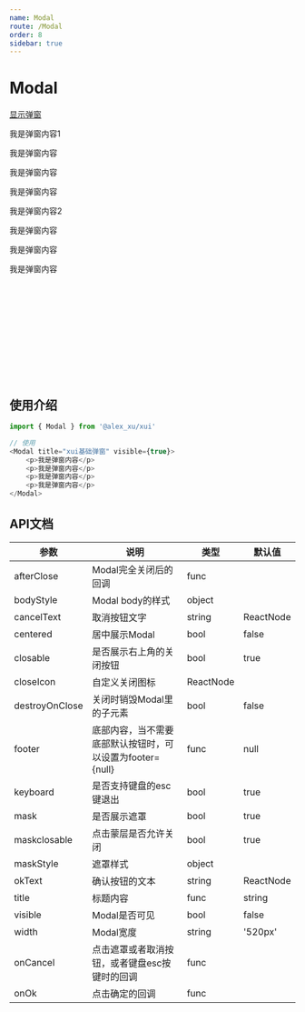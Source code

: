 ```yaml
---
name: Modal
route: /Modal
order: 8
sidebar: true
---
```



# Modal

<Playground>
    <a href="/roadaspen_ui/Modal">显示弹窗</a>
    <Modal title="xui基础弹窗" visible={true}>
        <p>我是弹窗内容1</p>
        <p>我是弹窗内容</p>
        <p>我是弹窗内容</p>
        <p>我是弹窗内容</p>
        <Modal title="xui基础弹窗" visible={true}>
            <p>我是弹窗内容2</p>
            <p>我是弹窗内容</p>
            <p>我是弹窗内容</p>
            <p>我是弹窗内容</p>
        </Modal>
    </Modal>
</Playground>

<br />
<br />
<br />
<br />
<br />
<br />
<br />
<br />
<br />
<br />


## 使用介绍
``` js
import { Modal } from '@alex_xu/xui'

// 使用
<Modal title="xui基础弹窗" visible={true}>
    <p>我是弹窗内容</p>
    <p>我是弹窗内容</p>
    <p>我是弹窗内容</p>
    <p>我是弹窗内容</p>
</Modal>
```

 ## API文档
|  参数  |  说明  |  类型  |  默认值  |
|  ---   |  ---  |  ---  |  ---  |
|  afterClose  |  Modal完全关闭后的回调  |  func  |  |
|  bodyStyle  |  Modal body的样式  |  object  |  |
|  cancelText  |  取消按钮文字  |  string|ReactNode  |  取消  |
|  centered  |  居中展示Modal  |  bool  |  false  |
|  closable  |  是否展示右上角的关闭按钮  |  bool  |  true  |
|  closeIcon  |  自定义关闭图标  |  ReactNode  |  |
|  destroyOnClose  |  关闭时销毁Modal里的子元素  |  bool  |  false  |
|  footer  |  底部内容，当不需要底部默认按钮时，可以设置为footer={null}  |  func  |  null|ReactNode  |
|  keyboard  |  是否支持键盘的esc键退出  |  bool  |  true  |
|  mask  |  是否展示遮罩  |  bool  |  true  |
|  maskclosable  |  点击蒙层是否允许关闭  |  bool  |  true  |
|  maskStyle  |  遮罩样式  |  object  |  |
|  okText  |  确认按钮的文本  |  string|ReactNode  |  |
|  title  |  标题内容  |  func  |  string|ReactNode  |
|  visible  |  Modal是否可见 |  bool  |  false  |
|  width  |  Modal宽度  |  string  |  '520px'  |
|  onCancel  |  点击遮罩或者取消按钮，或者键盘esc按键时的回调  |  func  |  |
|  onOk  |  点击确定的回调  |  func  |  |
